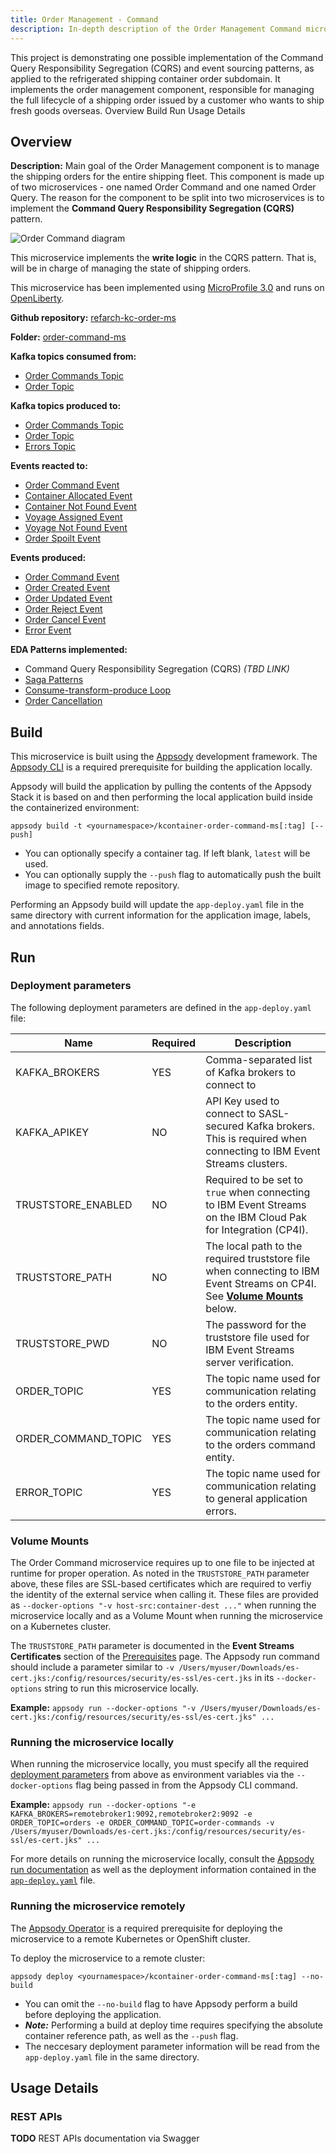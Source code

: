 ```yaml
---
title: Order Management - Command
description: In-depth description of the Order Management Command microservice component of the Reefer Container Shipment solution reference implementation.
---
```


<PageDescription>
This project is demonstrating one possible implementation of the Command Query Responsibility Segregation (CQRS) and event sourcing patterns, as applied to the refrigerated shipping container order subdomain. It implements the order management component, responsible for managing the full lifecycle of a shipping order issued by a customer who wants to ship fresh goods overseas.
</PageDescription>

<AnchorLinks>
  <AnchorLink>Overview</AnchorLink>
  <AnchorLink>Build</AnchorLink>
  <AnchorLink>Run</AnchorLink>
  <AnchorLink>Usage Details</AnchorLink>
</AnchorLinks>

## Overview

**Description:** Main goal of the Order Management component is to manage the shipping orders for the entire shipping fleet. This component is made up of two microservices - one named Order Command and one named Order Query. The reason for the component to be split into two microservices is to implement the **Command Query Responsibility Segregation (CQRS)** pattern.

![Order Command diagram](images/microservice-overview-order-command.png)

This microservice implements the **write logic** in the CQRS pattern. That is, will be in charge of managing the state of shipping orders.

This microservice has been implemented using [MicroProfile 3.0](https://microprofile.io/) and runs on [OpenLiberty](https://openliberty.io/).

**Github repository:** [refarch-kc-order-ms](https://github.com/ibm-cloud-architecture/refarch-kc-order-ms)

**Folder:** [order-command-ms](https://github.com/ibm-cloud-architecture/refarch-kc-order-ms/tree/master/order-command-ms)

**Kafka topics consumed from:**

- [Order Commands Topic](/microservices/topic-details/#order-commands-topic)
- [Order Topic](/microservices/topic-details/#orders-topic)

**Kafka topics produced to:**

- [Order Commands Topic](/microservices/topic-details/#order-commands-topic)
- [Order Topic](/microservices/topic-details/#orders-topic)
- [Errors Topic](/microservices/topic-details/#errors-topic)

**Events reacted to:**

- [Order Command Event](/microservices/event-details/#order-command-event)
- [Container Allocated Event](/microservices/event-details/#container-allocated-event)
- [Container Not Found Event](/microservices/event-details/#container-not-found-event)
- [Voyage Assigned Event](/microservices/event-details/#voyage-assigned-event)
- [Voyage Not Found Event](/microservices/event-details/#voyage-not-found-event)
- [Order Spoilt Event](/microservices/event-details/#order-spoilt-event)

**Events produced:**

- [Order Command Event](/microservices/event-details/#order-command-event)
- [Order Created Event](/microservices/event-details/#order-created-event)
- [Order Updated Event](/microservices/event-details/#order-updated-event)
- [Order Reject Event](/microservices/event-details/#order-reject-event)
- [Order Cancel Event](/microservices/event-details/#order-cancel-event)
- [Error Event](/microservices/event-details/#error-event)

**EDA Patterns implemented:**

- Command Query Responsibility Segregation (CQRS) _(TBD LINK)_
- [Saga Patterns](/implementation/saga-patterns/)
- [Consume-transform-produce Loop](/implementation/consume-transform-produce/)
- [Order Cancellation](/implementation/order-cancellation/)

## Build

This microservice is built using the [Appsody](https://appsody.dev/) development framework. The [Appsody CLI](https://appsody.dev/docs/installing/installing-appsody) is a required prerequisite for building the application locally.

Appsody will build the application by pulling the contents of the Appsody Stack it is based on and then performing the local application build inside the containerized environment:

`appsody build -t <yournamespace>/kcontainer-order-command-ms[:tag] [--push]`

- You can optionally specify a container tag. If left blank, `latest` will be used.
- You can optionally supply the `--push` flag to automatically push the built image to specified remote repository.

Performing an Appsody build will update the `app-deploy.yaml` file in the same directory with current information for the application image, labels, and annotations fields.

## Run

### Deployment parameters

The following deployment parameters are defined in the `app-deploy.yaml` file:

| Name                                     | Required | Description                                                                                                            |
|------------------------------------------|----------|------------------------------------------------------------------------------------------------------------------------|
| KAFKA_BROKERS                            | YES      | Comma-separated list of Kafka brokers to connect to                                                                    |
| KAFKA_APIKEY                             | NO       | API Key used to connect to SASL-secured Kafka brokers. This is required when connecting to IBM Event Streams clusters. |
| TRUSTSTORE_ENABLED                       | NO       | Required to be set to `true` when connecting to IBM Event Streams on the IBM Cloud Pak for Integration (CP4I).         |
| TRUSTSTORE_PATH                          | NO       | The local path to the required truststore file when connecting to IBM Event Streams on CP4I. See [**Volume Mounts**](#volume-mounts) below.  |
| TRUSTSTORE_PWD                           | NO       | The password for the truststore file used for IBM Event Streams server verification.                                   |
| ORDER_TOPIC                              | YES      | The topic name used for communication relating to the orders entity.                                                   |
| ORDER_COMMAND_TOPIC                      | YES      | The topic name used for communication relating to the orders command entity.                                           |
| ERROR_TOPIC                              | YES      | The topic name used for communication relating to general application errors.                                          |


### Volume Mounts

The Order Command microservice requires up to one file to be injected at runtime for proper operation. As noted in the `TRUSTSTORE_PATH` parameter above, these files are SSL-based certificates which are required to verfiy the identity of the external service when calling it. These files are provided as `--docker-options "-v host-src:container-dest ..."` when running the microservice locally and as a Volume Mount when running the microservice on a Kubernetes cluster.

The `TRUSTSTORE_PATH` parameter is documented in the **Event Streams Certificates** section of the [Prerequisites](/infrastructure/required-services/#ibm-event-streams-on-redhat-openshift-container-platform) page. The Appsody run command should include a parameter similar to `-v /Users/myuser/Downloads/es-cert.jks:/config/resources/security/es-ssl/es-cert.jks` in its `--docker-options` string to run this microservice locally.

**Example:** `appsody run --docker-options "-v /Users/myuser/Downloads/es-cert.jks:/config/resources/security/es-ssl/es-cert.jks" ...`

### Running the microservice locally

When running the microservice locally, you must specify all the required [deployment parameters](#deployment-parameters) from above as environment variables via the `--docker-options` flag being passed in from the Appsody CLI command.

**Example:** `appsody run --docker-options "-e KAFKA_BROKERS=remotebroker1:9092,remotebroker2:9092 -e ORDER_TOPIC=orders -e ORDER_COMMAND_TOPIC=order-commands -v /Users/myuser/Downloads/es-cert.jks:/config/resources/security/es-ssl/es-cert.jks" ...`

For more details on running the microservice locally, consult the [Appsody run documentation](https://appsody.dev/docs/using-appsody/local-development#appsody-local-development) as well as the deployment information contained in the [`app-deploy.yaml`](https://github.com/ibm-cloud-architecture/refarch-kc-order-ms/blob/master/order-command-ms/app-deploy.yaml) file.

### Running the microservice remotely

The [Appsody Operator](https://appsody.dev/docs/reference/appsody-operator/) is a required prerequisite for deploying the microservice to a remote Kubernetes or OpenShift cluster.

To deploy the microservice to a remote cluster:

`appsody deploy <yournamespace>/kcontainer-order-command-ms[:tag] --no-build`

- You can omit the `--no-build` flag to have Appsody perform a build before deploying the application.
- _**Note:**_ Performing a build at deploy time requires specifying the absolute container reference path, as well as the `--push` flag.
- The neccesary deployment parameter information will be read from the `app-deploy.yaml` file in the same directory.

## Usage Details

### REST APIs

<InlineNotification kind="info"><strong>TODO</strong> REST APIs documentation via Swagger</InlineNotification>
